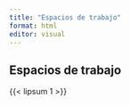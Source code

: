 ```yaml
---
title: "Espacios de trabajo"
format: html
editor: visual
---
```


## Espacios de trabajo
{{< lipsum 1 >}}


